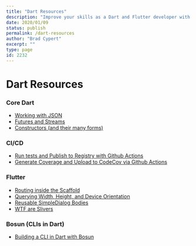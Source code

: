 ```yaml
---
title: "Dart Resources"
description: "Improve your skills as a Dart and Flutter developer with easy to follow tutorials!"
date: 2020/01/09
status: publish
permalink: /dart-resources
author: "Brad Cypert"
excerpt: ""
type: page
id: 2232
---
```



# Dart Resources

### Core Dart

- [Working with JSON](/working-with-json-in-dart)
- [Futures and Streams](/dart-futures-and-streams)
- [Constructors (and their many forms)](/the-many-constructors-of-dart)

### CI/CD

- [Run tests and Publish to Registry with Github Actions](/dart-packages-with-github-actions)
- [Generate Coverage and Upload to CodeCov via Github Actions](/how-to-upload-coverage-to-codecov-for-dart)

### Flutter

- [Routing inside the Scaffold](/flutter-routing-inside-of-the-scaffold)
- [Querying Width, Height, and Device Orientation](/how-to-query-flutter-dimensions-with-mediaquery)
- [Reusable SimpleDialog Bodies](/reusable-simpledialog-bodies-in-flutter)
- [WTF are Slivers](/wtf-are-slivers)

### Bosun (CLIs in Dart)
- [Building a CLI in Dart with Bosun](/building-a-cli-in-dart-with-bosun)
